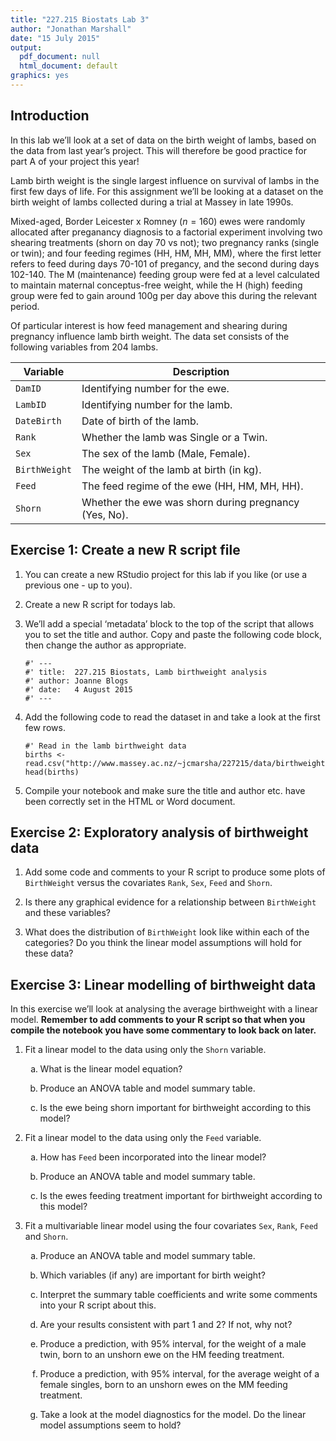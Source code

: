```yaml
---
title: "227.215 Biostats Lab 3"
author: "Jonathan Marshall"
date: "15 July 2015"
output:
  pdf_document: null
  html_document: default
graphics: yes
---
```


## Introduction ##

In this lab we'll look at a set of data on the birth weight of lambs, based on the data from last year's project. This will therefore be good practice for part A of your project this year!

Lamb birth weight is the single largest influence on survival of lambs in the first few days of life.  For this assignment we'll be looking at a dataset on the birth weight of lambs collected during a trial at Massey in late 1990s.

Mixed-aged, Border Leicester x Romney ($n=160$) ewes were randomly allocated after preganancy diagnosis to a factorial experiment involving two shearing treatments (shorn on day 70 vs not); two pregnancy ranks (single or twin); and four feeding regimes (HH, HM, MH, MM), where the first letter refers to feed during days 70-101 of pregancy, and the second during days 102-140.  The M (maintenance) feeding group were fed at a level calculated to maintain maternal conceptus-free weight, while the H (high) feeding group were fed to gain around 100g per day above this during the relevant period.

Of particular interest is how feed management and shearing during pregnancy influence lamb birth weight.  The data set consists of the following variables from 204 lambs.

Variable      Description
--------      -----------
`DamID`       Identifying number for the ewe.
`LambID`      Identifying number for the lamb.
`DateBirth`   Date of birth of the lamb.
`Rank`        Whether the lamb was Single or a Twin.
`Sex`         The sex of the lamb (Male, Female).
`BirthWeight` The weight of the lamb at birth (in kg).
`Feed`        The feed regime of the ewe (HH, HM, MH, HH).
`Shorn`       Whether the ewe was shorn during pregnancy (Yes, No).

## Exercise 1: Create a new R script file

1. You can create a new RStudio project for this lab if you like (or use a previous one - up to you).

2. Create a new R script for todays lab.

3. We'll add a special 'metadata' block to the top of the script that allows you to set the title and author. Copy and paste the following code block, then change the author as appropriate.

    ```
    #' ---
    #' title:  227.215 Biostats, Lamb birthweight analysis
    #' author: Joanne Blogs
    #' date:   4 August 2015
    #' ---
    ```
    
4. Add the following code to read the dataset in and take a look at the first few rows.

    ```
    #' Read in the lamb birthweight data
    births <- read.csv("http://www.massey.ac.nz/~jcmarsha/227215/data/birthweight.csv")
    head(births)
    ```

5. Compile your notebook and make sure the title and author etc. have been correctly set in the HTML or Word document.

## Exercise 2: Exploratory analysis of birthweight data

1. Add some code and comments to your R script to produce some plots of `BirthWeight` versus the covariates `Rank`, `Sex`, `Feed` and `Shorn`.

2. Is there any graphical evidence for a relationship between `BirthWeight` and these variables?

3. What does the distribution of `BirthWeight` look like within each of the categories? Do you think the linear model assumptions will hold for these data?

## Exercise 3: Linear modelling of birthweight data

In this exercise we'll look at analysing the average birthweight with a linear model. **Remember to add comments to your R script so that when you compile the notebook you have some commentary to look back on later.**

1. Fit a linear model to the data using only the `Shorn` variable.

    a. What is the linear model equation?
    
    b. Produce an ANOVA table and model summary table.
    
    c. Is the ewe being shorn important for birthweight according to this model?

2. Fit a linear model to the data using only the `Feed` variable.

    a. How has `Feed` been incorporated into the linear model?
    
    b. Produce an ANOVA table and model summary table.
    
    c. Is the ewes feeding treatment important for birthweight according to this model?

3. Fit a multivariable linear model using the four covariates `Sex`, `Rank`, `Feed` and `Shorn`.

    a. Produce an ANOVA table and model summary table.
    
    b. Which variables (if any) are important for birth weight?
    
    c. Interpret the summary table coefficients and write some comments into your R script about this.
    
    d. Are your results consistent with part 1 and 2? If not, why not?
    
    e. Produce a prediction, with 95% interval, for the weight of a male twin, born to an unshorn ewe on the HM feeding treatment.
    
    f. Produce a prediction, with 95% interval, for the average weight of a female singles, born to an unshorn ewes on the MM feeding treatment.
    
    g. Take a look at the model diagnostics for the model. Do the linear model assumptions seem to hold?

